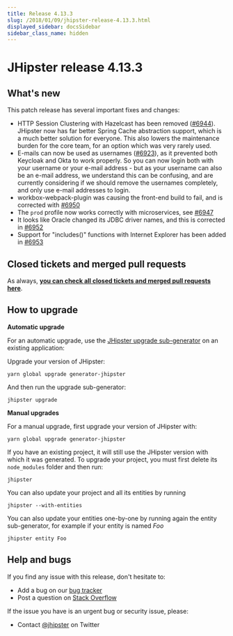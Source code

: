 ```yaml
---
title: Release 4.13.3
slug: /2018/01/09/jhipster-release-4.13.3.html
displayed_sidebar: docsSidebar
sidebar_class_name: hidden
---
```


JHipster release 4.13.3
==================

What's new
----------

This patch release has several important fixes and changes:

- HTTP Session Clustering with Hazelcast has been removed ([#6944](https://github.com/jhipster/generator-jhipster/pull/6944)). JHipster now has far better Spring Cache abstraction support, which is a much better solution for everyone. This also lowers the maintenance burden for the core team, for an option which was very rarely used.
- E-mails can now be used as usernames ([#6923](https://github.com/jhipster/generator-jhipster/issues/6923)), as it prevented both Keycloak and Okta to work properly. So you can now login both with your username or your e-mail address - but as your username can also be an e-mail address, we understand this can be confusing, and are currently considering if we should remove the usernames completely, and only use e-mail addresses to login.
- workbox-webpack-plugin was causing the front-end build to fail, and is corrected with [#6950](https://github.com/jhipster/generator-jhipster/pull/6950)
- The `prod` profile now works correctly with microservices, see [#6947](https://github.com/jhipster/generator-jhipster/issues/6947)
- It looks like Oracle changed its JDBC driver names, and this is corrected in [#6952](https://github.com/jhipster/generator-jhipster/issues/6952)
- Support for "includes()" functions with Internet Explorer has been added in [#6953](https://github.com/jhipster/generator-jhipster/issues/6953)

Closed tickets and merged pull requests
------------
As always, __[you can check all closed tickets and merged pull requests here](https://github.com/jhipster/generator-jhipster/issues?q=milestone%3A4.13.3+is%3Aclosed)__.

How to upgrade
------------

**Automatic upgrade**

For an automatic upgrade, use the [JHipster upgrade sub-generator](/upgrading-an-application/) on an existing application:

Upgrade your version of JHipster:

```
yarn global upgrade generator-jhipster
```

And then run the upgrade sub-generator:

```
jhipster upgrade
```

**Manual upgrades**

For a manual upgrade, first upgrade your version of JHipster with:

```
yarn global upgrade generator-jhipster
```

If you have an existing project, it will still use the JHipster version with which it was generated.
To upgrade your project, you must first delete its `node_modules` folder and then run:

```
jhipster
```

You can also update your project and all its entities by running

```
jhipster --with-entities
```

You can also update your entities one-by-one by running again the entity sub-generator, for example if your entity is named _Foo_

```
jhipster entity Foo
```

Help and bugs
--------------

If you find any issue with this release, don't hesitate to:

- Add a bug on our [bug tracker](https://github.com/jhipster/generator-jhipster/issues?state=open)
- Post a question on [Stack Overflow](http://stackoverflow.com/tags/jhipster/info)

If the issue you have is an urgent bug or security issue, please:

- Contact [@jhipster](https://twitter.com/jhipster) on Twitter
